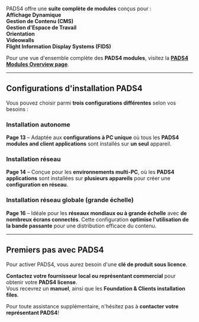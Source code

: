 PADS4 offre une **suite complète de modules** conçus pour :\
**Affichage Dynamique**\
**Gestion de Contenu (CMS)**\
**Gestion d'Espace de Travail**\
**Orientation**\
**Videowalls**\
**Flight Information Display Systems (FIDS)**

Pour une vue d'ensemble complète des **PADS4 modules**, visitez la **[PADS4 Modules Overview page](#)**.

***

## **Configurations d'installation PADS4**

Vous pouvez choisir parmi **trois configurations différentes** selon vos besoins :

### Installation autonome

**Page 13** – Adaptée aux **configurations à PC unique** où tous les **PADS4 modules and client applications** sont installés sur **un seul** appareil.

### Installation réseau

**Page 14** – Conçue pour les **environnements multi-PC**, où les **PADS4 applications** sont installées sur **plusieurs appareils** pour créer une **configuration en réseau**.

### Installation réseau globale (grande échelle)

**Page 16** – Idéale pour les **réseaux mondiaux ou à grande échelle** avec **de nombreux écrans connectés**. Cette configuration **optimise l'utilisation de la bande passante** pour une distribution efficace du contenu.

***

## **Premiers pas avec PADS4**

Pour activer PADS4, vous aurez besoin d'une **clé de produit sous licence**.

**Contactez votre fournisseur local ou représentant commercial** pour obtenir votre **PADS4 license**.\
Vous recevrez un **manuel**, ainsi que les **Foundation & Clients installation files**.

Pour toute assistance supplémentaire, n'hésitez pas à **contacter votre représentant PADS4**!
